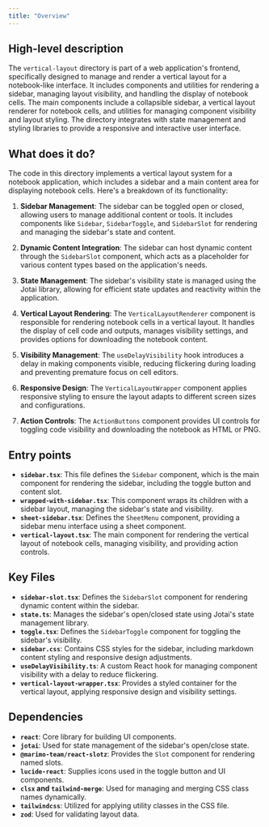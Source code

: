 ```yaml
---
title: "Overview"
---
```


## High-level description

The `vertical-layout` directory is part of a web application's frontend, specifically designed to manage and render a vertical layout for a notebook-like interface. It includes components and utilities for rendering a sidebar, managing layout visibility, and handling the display of notebook cells. The main components include a collapsible sidebar, a vertical layout renderer for notebook cells, and utilities for managing component visibility and layout styling. The directory integrates with state management and styling libraries to provide a responsive and interactive user interface.

## What does it do?

The code in this directory implements a vertical layout system for a notebook application, which includes a sidebar and a main content area for displaying notebook cells. Here's a breakdown of its functionality:

1. **Sidebar Management**: The sidebar can be toggled open or closed, allowing users to manage additional content or tools. It includes components like `Sidebar`, `SidebarToggle`, and `SidebarSlot` for rendering and managing the sidebar's state and content.

2. **Dynamic Content Integration**: The sidebar can host dynamic content through the `SidebarSlot` component, which acts as a placeholder for various content types based on the application's needs.

3. **State Management**: The sidebar's visibility state is managed using the Jotai library, allowing for efficient state updates and reactivity within the application.

4. **Vertical Layout Rendering**: The `VerticalLayoutRenderer` component is responsible for rendering notebook cells in a vertical layout. It handles the display of cell code and outputs, manages visibility settings, and provides options for downloading the notebook content.

5. **Visibility Management**: The `useDelayVisibility` hook introduces a delay in making components visible, reducing flickering during loading and preventing premature focus on cell editors.

6. **Responsive Design**: The `VerticalLayoutWrapper` component applies responsive styling to ensure the layout adapts to different screen sizes and configurations.

7. **Action Controls**: The `ActionButtons` component provides UI controls for toggling code visibility and downloading the notebook as HTML or PNG.

## Entry points

- **`sidebar.tsx`**: This file defines the `Sidebar` component, which is the main component for rendering the sidebar, including the toggle button and content slot.
- **`wrapped-with-sidebar.tsx`**: This component wraps its children with a sidebar layout, managing the sidebar's state and visibility.
- **`sheet-sidebar.tsx`**: Defines the `SheetMenu` component, providing a sidebar menu interface using a sheet component.
- **`vertical-layout.tsx`**: The main component for rendering the vertical layout of notebook cells, managing visibility, and providing action controls.

## Key Files

- **`sidebar-slot.tsx`**: Defines the `SidebarSlot` component for rendering dynamic content within the sidebar.
- **`state.ts`**: Manages the sidebar's open/closed state using Jotai's state management library.
- **`toggle.tsx`**: Defines the `SidebarToggle` component for toggling the sidebar's visibility.
- **`sidebar.css`**: Contains CSS styles for the sidebar, including markdown content styling and responsive design adjustments.
- **`useDelayVisibility.ts`**: A custom React hook for managing component visibility with a delay to reduce flickering.
- **`vertical-layout-wrapper.tsx`**: Provides a styled container for the vertical layout, applying responsive design and visibility settings.

## Dependencies

- **`react`**: Core library for building UI components.
- **`jotai`**: Used for state management of the sidebar's open/close state.
- **`@marimo-team/react-slotz`**: Provides the `Slot` component for rendering named slots.
- **`lucide-react`**: Supplies icons used in the toggle button and UI components.
- **`clsx` and `tailwind-merge`**: Used for managing and merging CSS class names dynamically.
- **`tailwindcss`**: Utilized for applying utility classes in the CSS file.
- **`zod`**: Used for validating layout data.